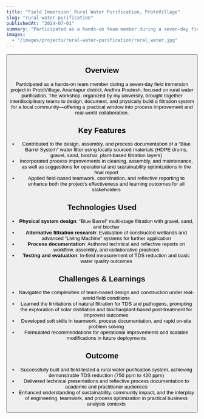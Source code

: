 ```yaml
---
title: "Field Immersion: Rural Water Purification, ProtoVillage"
slug: "rural-water-purification"
publishedAt: "2024-07-01"
summary: "Participated as a hands-on team member during a seven-day field immersion project in ProtoVillage, Anantapur district, Andhra Pradesh, focused on rural water purification. The workshop, organized by my university, brought together interdisciplinary teams to design, document, and physically build a filtration system for a local community—offering a practical window into process improvement and real-world collaboration."
images:
  - "/images/projects/rural-water-purification/rural_water.jpg"
---
```


<Row gap="16" marginBottom="32">
  <a href="/projects/Rural_water_purification.pdf" target="_blank" rel="noopener noreferrer">
    <Button as="span" prefixIcon="document" label="View Presentation" variant="brand" />
  </a>
</Row>

## Overview

Participated as a hands-on team member during a seven-day field immersion project in ProtoVillage, Anantapur district, Andhra Pradesh, focused on rural water purification. The workshop, organized by my university, brought together interdisciplinary teams to design, document, and physically build a filtration system for a local community—offering a practical window into process improvement and real-world collaboration.

## Key Features

- Contributed to the design, assembly, and process documentation of a “Blue Barrel System” water filter using locally sourced materials (HDPE drums, gravel, sand, biochar, plant-based filtration layers)
- Incorporated process improvements in cleaning, assembly, and maintenance, as well as suggestions for operational and sustainability optimizations in the final report
- Applied field-based teamwork, coordination, and reflective reporting to enhance both the project’s effectiveness and learning outcomes for all stakeholders

## Technologies Used

- **Physical system design**: “Blue Barrel” multi-stage filtration with gravel, sand, and biochar
- **Alternative filtration research**: Evaluation of constructed wetlands and advanced “Living Machine” systems for further application
- **Process documentation**: Authored technical and reflective reports on workflow, assembly, and collaborative practices
- **Testing and evaluation**: In-field measurement of TDS reduction and basic water quality outcomes

## Challenges & Learnings

- Navigated the complexities of team-based design and construction under real-world field conditions
- Learned the limitations of natural filtration for TDS and pathogens, prompting the exploration of solar distillation and biochar/plant-based post-treatment for improved outcomes
- Developed soft skills in teamwork, process documentation, and rapid on-site problem solving
- Formulated recommendations for operational improvements and scalable modifications in future deployments

## Outcome

- Successfully built and field-tested a rural water purification system, achieving demonstrable TDS reduction (750 ppm to 420 ppm)
- Delivered technical presentations and reflective process documentation to academic and practitioner audiences
- Enhanced understanding of sustainability, community impact, and the interplay of engineering, teamwork, and process optimization in practical business analysis contexts
